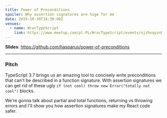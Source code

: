 ```yaml
---
title: Power of Preconditions
spoiler: Why assertion signatures are huge for me
date: 2019-10-30T18:30:00Z
venues:
  - name: WrocTypeScript
    link: https://www.meetup.com/pl-PL/WrocTypeScript/events/sjzhvqyznbfc/
---
```


**Slides**: https://github.com/hasparus/power-of-preconditions

---

### Pitch

TypeScript 3.7 brings us an amazing tool to concisely write preconditions
that can't be described in a function signature.
With assertion signatures we can get rid of these ugly
`if (not cool) throw new Error("totally not cool")` blocks.

We're gonna talk about partial and total functions,
returning vs throwing errors and I'll show you how assertion signatures
make my React code safer.
